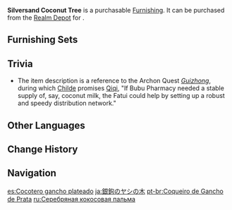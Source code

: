 {{Furnishing Infobox
|id             = 372302
|image          = Item Silversand Coconut Tree.png
|category       = Landform
|subcategory    = Tree
|quality        = 3
|adeptal_energy = 20
|load           = 50
|reduced_load   = 50
|description    = A tall tree that grows in warm, moist climates and produces a fruit with a hard outer shell and sweet meat inside. Chefs often use this fruit to make drinks.<br />The Silversand Coconut Tree's two trunks curve outwards, allowing both leafy tops to get ample sunlight and produce more fruit.<br />Recently, the [[Fatui]] have been paying a handsome sum to get their hands on the seeds of the Silversand Coconut Tree. Their motives for doing so are unclear.
|source1        = [[Realm Depot]]
}}
'''Silversand Coconut Tree''' is a purchasable [[Furnishing]]. It can be purchased from the [[Realm Depot]] for {{Item|Realm Currency|30|x=80}}.

==Furnishing Sets==
{{Craft Usage}}

==Trivia==
* The item description is a reference to the Archon Quest ''[[Guizhong (Archon Quest)|Guizhong]]'', during which [[Childe]] promises [[Qiqi]], "If Bubu Pharmacy needed a stable supply of, say, coconut milk, the Fatui could help by setting up a robust and speedy distribution network."

==Other Languages==
{{Other Languages
|default_hidden = 1
|en      = Silversand Coconut Tree
|zhs     = 银钩白椰树
|zhs_rm  = Yín Gōu Bái Yē Shù
|zht     = 銀鉤白椰樹
|zht_rm  = Yín Gōu Bái Yé Shù
|ja      = 銀鉤のヤシの木
|ja_rm   = Ginkou no Yashi no Ki{{Assumed}}
|ko      = 은빛 고리 야자나무
|ko_rm   = Eunbit Gori Yajanamu
|es      = Cocotero gancho plateado
|fr      = Cocotier des sables d'argent
|ru      = Серебряная кокосовая пальма
|th      = ต้นมะพร้าวตะขอเงิน
|th_rm   = 
|vi      = Dừa Trắng Ngân Câu
|de      = Mondsichel-Kokospalme
|id      = "Pohon Kelapa Pasir Perak"
|pt      = Coqueiro de Gancho de Prata
|tr      = Gümüşkum Hindistan Cevizi Ağacı
|it      = Albero di cocco delle Sabbie d'argento
}}

==Change History==
{{Change History|1.5}}

==Navigation==
{{Furnishing Navbox|exterior}}

[[es:Cocotero gancho plateado]]
[[ja:銀鉤のヤシの木]]
[[pt-br:Coqueiro de Gancho de Prata]]
[[ru:Серебряная кокосовая пальма]]